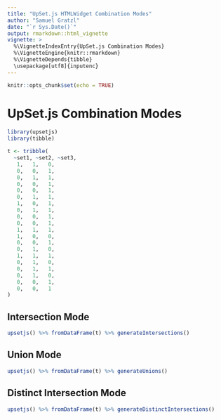 ```yaml
---
title: "UpSet.js HTMLWidget Combination Modes"
author: "Samuel Gratzl"
date: "`r Sys.Date()`"
output: rmarkdown::html_vignette
vignette: >
  %\VignetteIndexEntry{UpSet.js Combination Modes}
  %\VignetteEngine{knitr::rmarkdown}
  %\VignetteDepends{tibble}
  \usepackage[utf8]{inputenc}
---
```


```r
knitr::opts_chunk$set(echo = TRUE)
```

# UpSet.js Combination Modes

```r
library(upsetjs)
library(tibble)
```

```r
t <- tribble(
  ~set1, ~set2, ~set3,
   1,   1,   0,
   0,   0,   1,
   0,   1,   1,
   0,   0,   1,
   0,   0,   1,
   0,   1,   1,
   1,   0,   1,
   0,   1,   1,
   0,   0,   1,
   0,   0,   1,
   1,   1,   1,
   1,   0,   0,
   0,   0,   1,
   0,   1,   0,
   1,   1,   1,
   0,   1,   0,
   0,   1,   1,
   0,   1,   0,
   0,   0,   1,
   0,   0,   1
)
```

## Intersection Mode

```r

upsetjs() %>% fromDataFrame(t) %>% generateIntersections()
```

## Union Mode

```r

upsetjs() %>% fromDataFrame(t) %>% generateUnions()
```

## Distinct Intersection Mode

```r

upsetjs() %>% fromDataFrame(t) %>% generateDistinctIntersections()
```
